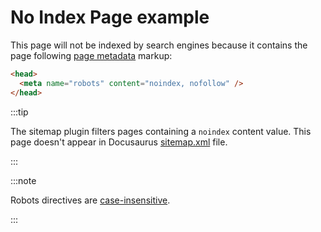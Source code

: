 # No Index Page example

<head>
  <meta name="robots" content="nOiNdeX, NoFolLoW" />
</head>

This page will not be indexed by search engines because it contains the page following [page metadata](/docs/seo#single-page-metadata) markup:

```html
<head>
  <meta name="robots" content="noindex, nofollow" />
</head>
```

:::tip

The sitemap plugin filters pages containing a `noindex` content value. This page doesn't appear in Docusaurus [sitemap.xml](pathname:///sitemap.xml) file.

:::

:::note

Robots directives are [case-insensitive](https://developers.google.com/search/docs/advanced/robots/robots_meta_tag#directives).

:::
